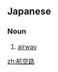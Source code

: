 ==Japanese==
{{ja-kanjitab|こう|くう|ろ|yomi=on}}

===Noun===
{{ja-noun|こうくうろ}}

# [[airway]] {{gloss|flight path used by aeroplanes}}

[[zh:航空路]]